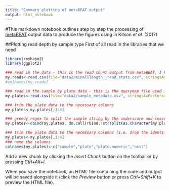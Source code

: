 ```yaml
---
title: "Summary plotting of metaBEAT output"
output: html_notebook
---
```


#This markdown notebook outlines step by step the processing of [metaBEAT](https://github.com/HullUni-bioinformatics/metaBEAT) output data to produce the figures using in Kitson *et al.* (2017)

##Plotting read depth by sample type
First of all read in the libraries that we need
```r
library(reshape2)
library(ggplot2)
```

```r
### read in the data - this is the read count output from metaBEAT, I have manually removed the .biom header line and the taxonomy column as this make live a lot easier in R
my.reads<-read.csv(file="data2/minalilength__read_stats.csv", stringsAsFactors=FALSE, header=TRUE)
#colnames(my.reads)

### read in the sample by plate data - this is the querymap file used in metaBEAT with additional columns for PCR plate
my.plates<-read.csv(file="data2/sample_metadata.csv", stringsAsFactors=FALSE, header=TRUE)

### trim the plate data to the necessary columns
my.plates<-my.plates[,1:3]

### greedy regex to split the sample string by the underscore and leave us with a column for nest and a column for indentifier
my.plates<-cbind(my.plates, do.call(rbind, strsplit(as.character(my.plates$sample), "_|_.*_")))

### trim the plate data to the necessary columns (i.e. drop the identifier column)
my.plates<-my.plates[,1:4]
### name the columns
colnames(my.plates)<-c("sample","plate","plate.numeric","nest")
```

Add a new chunk by clicking the *Insert Chunk* button on the toolbar or by pressing *Ctrl+Alt+I*.

When you save the notebook, an HTML file containing the code and output will be saved alongside it (click the *Preview* button or press *Ctrl+Shift+K* to preview the HTML file).
